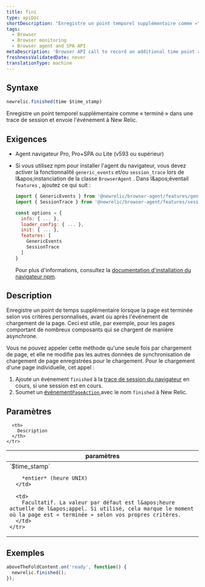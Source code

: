 ```yaml
---
title: fini
type: apiDoc
shortDescription: "Enregistre un point temporel supplémentaire comme «\_terminé\_» dans une trace de session et envoie l'événement à New Relic."
tags:
  - Browser
  - Browser monitoring
  - Browser agent and SPA API
metaDescription: 'Browser API call to record an additional time point as a finished event in a browser session trace, and report it to New Relic.'
freshnessValidatedDate: never
translationType: machine
---
```


## Syntaxe

```js
newrelic.finished(time $time_stamp)
```

Enregistre un point temporel supplémentaire comme « terminé » dans une trace de session et envoie l&apos;événement à New Relic.

## Exigences

* Agent navigateur Pro, Pro+SPA ou Lite (v593 ou supérieur)

* Si vous utilisez npm pour installer l&apos;agent du navigateur, vous devez activer la fonctionnalité `generic_events` et/ou `session_trace` lors de l&amp;apos;instanciation de la classe `BrowserAgent` . Dans l&amp;apos;éventail `features` , ajoutez ce qui suit :

  ```js
  import { GenericEvents } from '@newrelic/browser-agent/features/generic_events'
  import { SessionTrace } from '@newrelic/browser-agent/features/session_trace';

  const options = {
    info: { ... },
    loader_config: { ... },
    init: { ... },
    features: [
      GenericEvents
      SessionTrace
    ]
  }
  ```

  Pour plus d&apos;informations, consultez la [documentation d&apos;installation du navigateur npm](https://www.npmjs.com/package/@newrelic/browser-agent#new-relic-browser-agent).

## Description

Enregistre un point de temps supplémentaire lorsque la page est terminée selon vos critères personnalisés, avant ou après l&apos;événement de chargement de la page. Ceci est utile, par exemple, pour les pages comportant de nombreux composants qui se chargent de manière asynchrone.

Vous ne pouvez appeler cette méthode qu&apos;une seule fois par chargement de page, et elle ne modifie pas les autres données de synchronisation de chargement de page enregistrées pour le chargement. Pour le chargement d&apos;une page individuelle, cet appel :

1. Ajoute un événement `finished` à la [trace de session du navigateur](/docs/browser/new-relic-browser/browser-pro-features/session-traces-exploring-webpages-life-cycle) en cours, si une session est en cours.
2. Soumet un [événement`PageAction` ](/docs/insights/explore-data/attributes/browser-default-attributes-insights#pageaction-list)avec le nom `finished` à New Relic.

## Paramètres

<table>
  <thead>
    <tr>
      <th width="25%">
        paramètres
      </th>

      <th>
        Description
      </th>
    </tr>
  </thead>

  <tbody>
    <tr>
      <td>
        `$time_stamp`

        *entier* (heure UNIX)
      </td>

      <td>
        Facultatif. La valeur par défaut est l&apos;heure actuelle de l&apos;appel. Si utilisé, cela marque le moment où la page est « terminée » selon vos propres critères.
      </td>
    </tr>
  </tbody>
</table>

## Exemples

```js
aboveTheFoldContent.on('ready', function() {
  newrelic.finished();
});
```